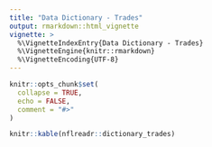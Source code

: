 ---
title: "Data Dictionary - Trades"
output: rmarkdown::html_vignette
vignette: >
  %\VignetteIndexEntry{Data Dictionary - Trades}
  %\VignetteEngine{knitr::rmarkdown}
  %\VignetteEncoding{UTF-8}
---

```{r, include = FALSE}
knitr::opts_chunk$set(
  collapse = TRUE,
  echo = FALSE,
  comment = "#>"
)
```

```{r }
knitr::kable(nflreadr::dictionary_trades)
```

